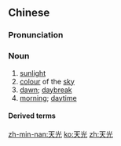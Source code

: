 ==Chinese==
{{zh-forms}}

===Pronunciation===
{{zh-pron
|m=tiānguāng
|c=tin1 gwong1
|h=pfs=thiên-kông
|mn=thiⁿ-kng
|cat=n
}}

===Noun===
{{zh-noun}}

# [[sunlight]]
# [[colour]] of the [[sky]]
# [[dawn]]; [[daybreak]]
# [[morning]]; [[daytime]]

====Derived terms====
{{zh-der|天光日}}

[[zh-min-nan:天光]]
[[ko:天光]]
[[zh:天光]]